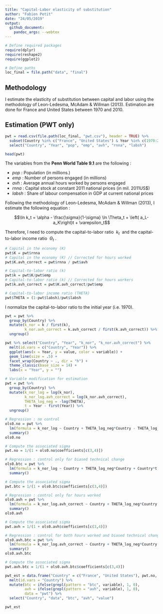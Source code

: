 ```yaml
---
title: "Capital-Labor elasticity of substitution"
author: "Fabien Petit"
date: "24/05/2019"
output:
  github_document:
    pandoc_args: --webtex
---
```


```r

# Define required packages
require(dplyr)
require(reshape2)
require(ggplot2)

# Define paths
loc_final = file.path("data", "final")

```

## Methodology

I estimate the elasticity of substitution between capital and labor using the methodology of Leon-Ledesma, McAdam & Willman (2013). Estimation are done for France and United States between 1970 and 2010.

## Estimation (PWT only)

```r

pwt = read.csv(file.path(loc_final, "pwt.csv"), header = TRUE) %>% 
  subset(Country %in% c("France", "United States") & Year %in% c(1970:2010) & i_labsh2 == 1) %>% 
  select("Country", "Year", "pop", "emp", "avh", "rnna", "labsh")

head(pwt)

```

The variables from the **Penn World Table 9.1** are the following :

* *pop* : Population (in millions.)
* *emp* : Number of persons engaged (in millions)
* *avh* : Average annual hours worked by persons engaged
* *rnna* : Capital stock at constant 2011 national prices (in mil. 2011US$)
* *labsh* : Share of labour compensation in GDP at current national prices

Following the methodology of Leon-Ledesma, McAdam & Willman (2013), I estimate the following equation :

$$\ln k_t = \alpha - \frac{\sigma}{1-\sigma} \ln \Theta_t + \left( a_L-a_K\right)t + \varepsilon_t$$

Therefore, I need to compute the capital-to-labor ratio $~k_t~$ and the capital-to-labor income ratio $~\Theta_t~$.

```r

# Capital in the economy (K)
pwt$K = pwt$rnna
# Capital in the economy (K) // Corrected for hours worked
pwt$K.avh_correct = pwt$rnna / pwt$avh

# Capital-to-labor ratio (k)
pwt$k = pwt$K/pwt$emp
# Capital-to-labor ratio (k) // Corrected for hours workers
pwt$k.avh_correct = pwt$K.avh_correct/pwt$emp

# Capital-to-labor income ratio (THETA)
pwt$THETA = (1-pwt$labsh)/pwt$labsh

```

I normalize the capital-to-labor ratio to the initial year (i.e. 1970).

```r

pwt = pwt %>% 
  group_by(Country) %>% 
  mutate(k_nor = k / first(k),
         k_nor.avh_correct = k.avh_correct / first(k.avh_correct)) %>% 
  ungroup()

```


```r

pwt %>% select("Country", "Year", "k_nor", "k_nor.avh_correct") %>% 
  melt(id.vars = c("Country", "Year")) %>% 
  ggplot(aes(x = Year, y = value, color = variable)) +
  geom_line(size = .5) +
  facet_wrap(Country ~ ., dir = "h") +
  theme_classic(base_size = 14) +
  labs(x = "Year", y = "")

```

```r

# Variable modification for estimation
pwt = pwt %>% 
  group_by(Country) %>% 
  mutate(k_nor_log = log(k_nor),
         k_nor_log.avh_correct = log(k_nor.avh_correct),
         THETA_log_neg = -log(THETA),
         t = Year - first(Year)) %>%
  ungroup()

```

```r

# Regression : no control
ols0.no = pwt %>% 
  lm(formula = k_nor_log ~ Country + THETA_log_neg*Country - THETA_log_neg) %>% 
  summary()
ols0.no

# Compute the associated sigma
pwt.no = 1/(1 + ols0.no$coefficients[c(3,4)])

```


```r

# Regression : control only for biased technical change
ols0.btc = pwt %>% 
  lm(formula = k_nor_log ~ Country + THETA_log_neg*Country + Country*t - THETA_log_neg - t) %>% 
  summary()

# Compute the associated sigma
pwt.btc = 1/(1 + ols0.btc$coefficients[c(3,4)])

```

```r

# Regression : control only for hours worked
ols0.avh = pwt %>% 
  lm(formula = k_nor_log.avh_correct ~ Country + THETA_log_neg*Country - THETA_log_neg) %>% 
  summary()
ols0.avh

# Compute the associated sigma
pwt.avh = 1/(1 + ols0.avh$coefficients[c(3,4)])

```

```r

# Regression : control for both hours worked and biased technical change
ols0.avh.btc = pwt %>% 
  lm(formula = k_nor_log.avh_correct ~ Country + THETA_log_neg*Country + t*Country - THETA_log_neg -t) %>% 
  summary()
ols0.avh.btc

# Compute the associated sigma
pwt.avh.btc = 1/(1 + ols0.avh.btc$coefficients[c(3,4)])

```

```r

pwt_est = data.frame("Country" = c("France", "United States"), pwt.no, pwt.btc, pwt.avh, pwt.avh.btc) %>% 
  melt(id.vars = "Country") %>% 
  mutate(btc = ifelse(grepl(pattern = "btc", variable), 1, 0),
         avh = ifelse(grepl(pattern = "avh", variable), 1, 0),
         data = "pwt") %>% 
  select("Country", "data", "btc", "avh", "value")

pwt_est

```






